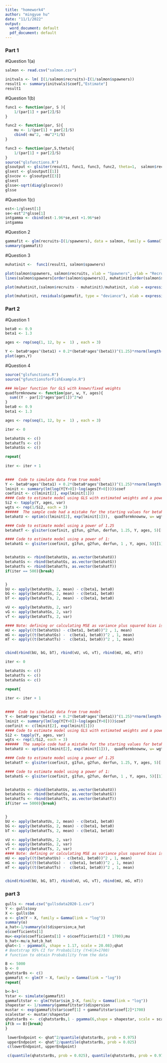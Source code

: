 ```yaml
---
title: "homework4"
author: "mingyue hu"
date: "11/1/2022"
output:
  word_document: default
  pdf_document: default
---
```




###  Part 1
#Question 1(a)
```r
salmon <- read.csv("salmon.csv")

initvals <- lm( I(1/salmon$recruits)~I(1/salmon$spawners))
result1 <- summary(initvals)$coef[,"Estimate"]
result1
```


#Question 1(b)
```r
func1 <- function(par, S ){
	1/(par[1] + par[2]/S)
}

func2 <- function(par, S){
	mu <- 1/(par[1] + par[2]/S)
	cbind(-mu^2, -mu^2*1/S)
}

func3 <- function(par,S,theta){
	1/(par[1] + par[2]/S)
}
source("glsfunctions.R")
glsoutput <- glsiter(result1, func1, func3, func2, theta=1,  salmon$recruits,  salmon$spawners, 5)
glsest <- glsoutput[[1]]
glsvcov <- glsoutput[[3]]
glsest
glsse<-sqrt(diag(glsvcov))
glsse
```


#Question 1(c)
```r
est<-1/glsest[1]
se<-est^2*glsse[1]
intgamma <- cbind(est-1.96*se,est +1.96*se)
intgamma
```


#Question 2
```r
gammafit <- glm(recruits~I(1/spawners), data = salmon, family = Gamma(link = "inverse"))
summary(gammafit)
```


#Question 3
```r
muhatinit <-  func1(result1, salmon$spawners)

plot(salmon$spawners, salmon$recruits, xlab = "Spawners", ylab = "Recruits", main = "Data with Estimated Expectation Function")
lines(salmon$spawners[order(salmon$spawners)], muhatinit[order(salmon$spawners)])

plot(muhatinit,(salmon$recruits - muhatinit)/muhatinit, xlab = expression(hat(mu)), ylab = "Residual", main = "Additive error model")

plot(muhatinit, residuals(gammafit, type = "deviance"), xlab = expression(hat(mu)), ylab = "Residual", main = "GLM")
```


###  Part 2
#Question 1
```r
beta0 <- 0.9
beta1 <- 1.3

ages <- rep(seq(1, 12, by =  1) , each = 3)

Y <- beta0*ages^(beta1) + 0.2*(beta0*ages^(beta1))^(1.25)*rnorm(length(ages), 0,1)
plot(ages,Y)
```


#Question 4
```r
source("glsfunctions.R")
source("gfunctionsforFishExample.R")

### Helper function for GLS with known/fixed weights
quadformknownw <- function(par, w, Y, ages){
  sum((Y - par[2]*ages^par[1])^2*w)
}
beta0 <- 0.9
beta1 <- 1.3

ages <- rep(seq(1, 12, by =  1) , each = 3)

iter <- 0

betahatUs <- c()
betahatTs <- c()
betahatGs <- c()

repeat{
  
iter <- iter + 1
 

####  Code to simulate data from true model
Y <- beta0*ages^(beta1) + 0.2*(beta0*ages^(beta1))^(1.25)*rnorm(length(ages), 0,1)
lminit <- summary(lm(log(Y[Y>0])~log(ages[Y>0])))$coef
coefinit <- c(lminit[2], exp(lminit[1]))
#### Code to estimate model using GLS with estimated weights and a power of 0.75
Si2 <- tapply(Y, ages, var)
wgts <- rep(1/Si2, each = 3)
######  The sample code had a mistake for the starting values for betahatU  ###### 
betahatU <- optim(c(lminit[2], exp(lminit[1])),  quadformknownw, w= wgts, Y=Y, ages=ages)$par

#### Code to estimate model using a power of 1.25
betahatT <- glsiter(coefinit, g1fun, g2fun, derfun, 1.25, Y, ages, 5)[[1]] 

#### Code to estimate model using a power of 1:
betahatG <- glsiter(coefinit, g1fun, g2fun, derfun, 1 , Y, ages, 5)[[1]] 


betahatUs <- rbind(betahatUs, as.vector(betahatU))
betahatGs <- rbind(betahatGs, as.vector(betahatG))
betahatTs <- rbind(betahatTs, as.vector(betahatT))
if(iter == 500){break}


}
bU <- apply(betahatUs, 2, mean) - c(beta1, beta0)
bG <- apply(betahatGs, 2, mean) - c(beta1, beta0)
bT <- apply(betahatTs, 2, mean) - c(beta1, beta0)

vU <- apply(betahatUs, 2, var)
vG <- apply(betahatGs, 2, var)
vT <- apply(betahatTs, 2, var)

#### Note: defining or calculating MSE as variance plus squared bias is also correct
mU <- apply((t(betahatUs) - c(beta1, beta0))^2 , 1, mean)
mG <- apply((t(betahatGs) -  c(beta1, beta0))^2 , 1, mean)  
mT <- apply((t(betahatTs) -  c(beta1, beta0))^2 , 1, mean)


cbind(rbind(bU, bG, bT), rbind(vU, vG, vT), rbind(mU, mG, mT))


```
```r
iter <- 0

betahatUs <- c()
betahatTs <- c()
betahatGs <- c()

repeat{
  
iter <- iter + 1
 

####  Code to simulate data from true model
Y <- beta0*ages^(beta1) + 0.2*(beta0*ages^(beta1))^(1.25)*rnorm(length(ages), 0,1)
lminit <- summary(lm(log(Y[Y>0])~log(ages[Y>0])))$coef
coefinit <- c(lminit[2], exp(lminit[1]))
#### Code to estimate model using GLS with estimated weights and a power of 0.75
Si2 <- tapply(Y, ages, var)
wgts <- rep(1/Si2, each = 3)
######  The sample code had a mistake for the starting values for betahatU  ###### 
betahatU <- optim(c(lminit[2], exp(lminit[1])),  quadformknownw, w= wgts, Y=Y, ages=ages)$par

#### Code to estimate model using a power of 1.25
betahatT <- glsiter(coefinit, g1fun, g2fun, derfun, 1.25, Y, ages, 5)[[1]] 

#### Code to estimate model using a power of 1:
betahatG <- glsiter(coefinit, g1fun, g2fun, derfun, 1 , Y, ages, 5)[[1]] 


betahatUs <- rbind(betahatUs, as.vector(betahatU))
betahatGs <- rbind(betahatGs, as.vector(betahatG))
betahatTs <- rbind(betahatTs, as.vector(betahatT))
if(iter == 5000){break}


}
bU <- apply(betahatUs, 2, mean) - c(beta1, beta0)
bG <- apply(betahatGs, 2, mean) - c(beta1, beta0)
bT <- apply(betahatTs, 2, mean) - c(beta1, beta0)

vU <- apply(betahatUs, 2, var)
vG <- apply(betahatGs, 2, var)
vT <- apply(betahatTs, 2, var)
#### Note: defining or calculating MSE as variance plus squared bias is also correct
mU <- apply((t(betahatUs) - c(beta1, beta0))^2 , 1, mean)
mG <- apply((t(betahatGs) -  c(beta1, beta0))^2 , 1, mean)  
mT <- apply((t(betahatTs) -  c(beta1, beta0))^2 , 1, mean)


cbind(rbind(bU, bG, bT), rbind(vU, vG, vT), rbind(mU, mG, mT))
```



### part 3
```r
gulls <- read.csv("gullsdata2020-1.csv")
Y <- gulls$oxy
X <- gulls$bm
o <- glm(Y ~ X, family = Gamma(link = "log"))
summary(o)
a_hat<-1/summary(o)$dispersion;a_hat
o$coefficients[1]
mu<-exp(o$coefficients[1] + o$coefficients[2] * 1700);mu
b_hat<-mu/a_hat;b_hat
qhat<-1 - pgamma(6, shape = 1.17, scale = 20.08);qhat
# Bootstrap 95% CI for Probability (Y>6|X=1700)
# function to obtain Probability from the data

B <- 5000
b <- 0 
qhatstarBs <- c()
gammafit <- glm(Y ~ X, family = Gamma(link = "log"))
repeat{

b<-b+1
Ystar <- simulate(gammafit)
gammafitstar <- glm(Ystar$sim_1~X, family = Gamma(link = "log")) 
shapestar <- 1/summary(gammafitstar)$dispersion
mustar <- exp(gammafitstar$coef[1] + gammafitstar$coef[2]*1700) 
scalestar <- mustar/shapestar
qhatstarBs <-  c(qhatstarBs,1 - pgamma(6,shape = shapestar, scale = scalestar))
if(b == B){break} 
}

 lowerEndpoint <- qhat^2/quantile(qhatstarBs, prob = 0.975) 
 upperEndpoint <- qhat^2/quantile(qhatstarBs, prob = 0.025) 
 c(lowerEndpoint, upperEndpoint)

 c(quantile(qhatstarBs, prob = 0.025), quantile(qhatstarBs, prob = 0.975))
```











